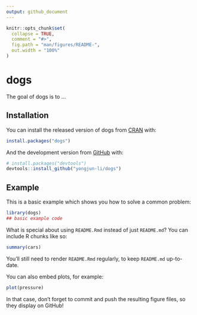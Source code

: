 ```yaml
---
output: github_document
---
```


<!-- README.md is generated from README.Rmd. Please edit that file -->

```r
knitr::opts_chunk$set(
  collapse = TRUE,
  comment = "#>",
  fig.path = "man/figures/README-",
  out.width = "100%"
)
```
# dogs

<!-- badges: start -->
<!-- badges: end -->

The goal of dogs is to ...

## Installation

You can install the released version of dogs from [CRAN](https://CRAN.R-project.org) with:

``` r
install.packages("dogs")
```

And the development version from [GitHub](https://github.com/) with:

``` r
# install.packages("devtools")
devtools::install_github("yongjun-li/dogs")
```
## Example

This is a basic example which shows you how to solve a common problem:

```r
library(dogs)
## basic example code
```

What is special about using `README.Rmd` instead of just `README.md`? You can include R chunks like so:

```r
summary(cars)
```

You'll still need to render `README.Rmd` regularly, to keep `README.md` up-to-date.

You can also embed plots, for example:

```r
plot(pressure)
```

In that case, don't forget to commit and push the resulting figure files, so they display on GitHub!
